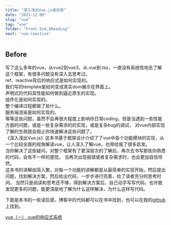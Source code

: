 ```yaml
---
title: "深入浅出Vue.js读后感"
date: "2023-12-08"
slug: "vue"
tag: "vue"
folder: "Front End,$Reading"
next: 'vue-reactive'
---
```


## Before
写了这么多年的vue，从vue2到vue3，从\.vue到\.tsx，一直没有系统性地去了解这个框架，有很多问题没有深入去思考过。  
ref、reactive背后的响应式是如何实现的。  
我们写的template是如何变成真实dom展示在界面上。  
声明式的代码其性能如何做到逼近原生的实现。  
组件化是如何实现的。  
整个编译过程都做了些什么。  
服务端渲染是如何实现的。  
等等这些问题，虽然不会再很大程度上影响你日常coding，但是当遇到一些性能方面的问题，或是一些复杂需求的的实现，或是复杂bug的调试，
对vue内部实现了解的生疏就会阻止你快速解决这些问题了。    
《深入浅出Vue.js》这本书基于框架设计介绍了了vue中各个功能模块的实现，从一个比较全面的视角解读vue，让人深入了解vue，也带给我了很多启发。  
当你解决了这些疑问，对整个框架有了更深层次的了解后，再次去书写那些你熟悉的代码，会有不一样的感觉。
当再次出现报错或者复杂需求时，也会更加自信坦然。  
这本书的讲解由简入繁，对每一个功能的讲解都是从最简单的实现开始，然后提出问题，找到解决方案，然后给出代码，一步步进行完善，给了读者充分的思考时间。
当然只是阅读和思考还不够，得到解决方案后，自己动手写写代码，也许能发现更多的问题，能更深层地了解为什么这样解决，为什么这样写代码。

下面是本书的一些读后感，博客中的代码都可以在书中找到，也可以在我的<a target="_blank" href="https://github.com/whatsoeverYY/vue-demo">github</a>上找到。

[vue（一） vue的响应式系统](/blog/vue-reactive/) 





